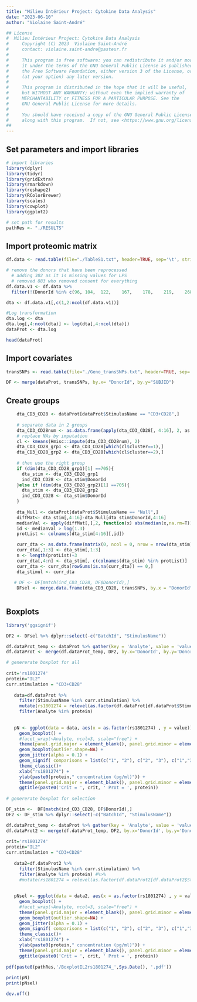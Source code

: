 ```yaml
---
title: "Milieu Intérieur Project: Cytokine Data Analysis"
date: "2023-06-10"
author: "Violaine Saint-André"

## License
#  Milieu Intérieur Project: Cytokine Data Analysis
#     Copyright (C) 2023  Violaine Saint-André
#     contact: violaine.saint-andre@pasteur.fr
# 
#     This program is free software: you can redistribute it and/or modify
#     it under the terms of the GNU General Public License as published by
#     the Free Software Foundation, either version 3 of the License, or
#     (at your option) any later version.
# 
#     This program is distributed in the hope that it will be useful,
#     but WITHOUT ANY WARRANTY; without even the implied warranty of
#     MERCHANTABILITY or FITNESS FOR A PARTICULAR PURPOSE. See the
#     GNU General Public License for more details.
# 
#     You should have received a copy of the GNU General Public License
#     along with this program.  If not, see <https://www.gnu.org/licenses/>.
##
---
```


## Set parameters and import libraries
```r

# import libraries
library(dplyr)
library(tidyr)
library(gridExtra)
library(rmarkdown)
library(reshape2)
library(RColorBrewer) 
library(scales)
library(cowplot)
library(ggplot2)

# set path for results
pathRes <- "./RESULTS"

```
## Import proteomic matrix

```r
df.data <- read.table(file="./TableS1.txt", header=TRUE, sep='\t', stringsAsFactors = FALSE)

# remove the donors that have been reprocessed
  # adding 302 as it is missing values for LPS 
  # removed 883 who removed consent for everything
df.data.v1 <- df.data %>% 
  filter(!(DonorId %in% c(96, 104,	122,	167,	178,	219,	268,	279,	303,	308,	534,	701, 302, 883))) 

dta <- df.data.v1[,c(1,2:ncol(df.data.v1))]

#Log transformation
dta.log <- dta
dta.log[,4:ncol(dta)] <- log(dta[,4:ncol(dta)])
dataProt <- dta.log

head(dataProt)

```
## Import covariates
```r

transSNPs <- read.table(file="./Geno_transSNPs.txt", header=TRUE, sep='\t', stringsAsFactors = FALSE)

DF <- merge(dataProt, transSNPs, by.x= "DonorId", by.y="SUBJID")


```

## Create groups

```r
    dta_CD3_CD28 <- dataProt[dataProt$StimulusName == "CD3+CD28",]
    
    # separate data in 2 groups
    dta_CD3_CD28num <- as.data.frame(apply(dta_CD3_CD28[, 4:16], 2, as.numeric), na.rm = T)
    # replace NAs by imputation
    cl <- kmeans(Hmisc::impute(dta_CD3_CD28num), 2)
    dta_CD3_CD28_grp1 <- dta_CD3_CD28[which(cl$cluster==1),]
    dta_CD3_CD28_grp2 <- dta_CD3_CD28[which(cl$cluster==2),]
    
    # then use the right group 
    if (dim(dta_CD3_CD28_grp1)[1] ==705){
      dta_stim <- dta_CD3_CD28_grp1
      ind_CD3_CD28 <- dta_stim$DonorId
    }else if (dim(dta_CD3_CD28_grp2)[1] ==705){
      dta_stim <- dta_CD3_CD28_grp2
      ind_CD3_CD28 <- dta_stim$DonorId
    }
  
    dta_Null <- dataProt[dataProt$StimulusName == "Null",]
    diffMat<- dta_stim[,4:16]-dta_Null[dta_stim$DonorId,4:16]
    medianVal <- apply(diffMat[,],2, function(x) abs(median(x,na.rm=T)))
    id <- medianVal > log(1.3)
    protList <- colnames(dta_stim[4:16][,id])

    curr_dta <- as.data.frame(matrix(0, ncol = 0, nrow = nrow(dta_stim)))
    curr_dta[,1:3] <- dta_stim[,1:3]
    n <- length(protList)+3
    curr_dta[,4:n] <- dta_stim[, c(colnames(dta_stim) %in% protList)]
    curr_dta <- curr_dta[rowSums(is.na(curr_dta)) == 0,]
    dta_stimul <- curr_dta
    
   # DF <- DF[match(ind_CD3_CD28, DF$DonorId),]
    DFsel <- merge.data.frame(dta_CD3_CD28, transSNPs, by.x = "DonorId", by.y = "SUBJID")
  
```



## Boxplots
```r

library('ggsignif')

DF2 <- DFsel %>% dplyr::select(-c("BatchId", "StimulusName"))

df.dataProt_temp <- dataProt %>% gather(key = 'Analyte', value = 'value', CXCL5:TNFa) 
df.dataProt <- merge(df.dataProt_temp, DF2, by.x='DonorId', by.y='DonorId')

# genererate boxplot for all
   
crit='rs1801274' 
protein="IL2" 
curr.stimulation = "CD3+CD28"
   
   data=df.dataProt %>% 
     filter(StimulusName %in% curr.stimulation) %>% 
     mutate(rs1801274 = relevel(as.factor(df.dataProt[df.dataProt$StimulusName==curr.stimulation,"rs1801274"]), ref="1")) %>% 
     filter(Analyte %in% protein) 
     
         
   pN <- ggplot(data = data, aes(x = as.factor(rs1801274) , y = value)) +
     geom_boxplot() +
     #facet_wrap(~Analyte, ncol=3, scale="free") +
     theme(panel.grid.major = element_blank(), panel.grid.minor = element_blank()) +
     geom_boxplot(outlier.shape=NA) +
     geom_jitter(alpha = 0.1) +
     geom_signif( comparisons = list(c("1", "2"), c("2", "3"), c("1","3")), test = "wilcox.test", map_signif_level=TRUE, textsize=4) +
     theme_classic()+
     xlab("rs1801274") +
     ylab(paste0(protein," concentration (pg/ml)")) +
     theme(panel.grid.major = element_blank(), panel.grid.minor = element_blank(), axis.text=element_text(size=14), axis.title=element_text(size=14), plot.title = element_text(hjust = 0.5, face="bold"), legend.position = "none")+
     ggtitle(paste0('Crit = ', crit, ' Prot = ', protein))
    
# genererate boxplot for selection

DF_stim <-  DF[match(ind_CD3_CD28, DF$DonorId),]
DF2 <- DF_stim %>% dplyr::select(-c("BatchId", "StimulusName"))

df.dataProt_temp <- dataProt %>% gather(key = 'Analyte', value = 'value', CXCL5:TNFa) 
df.dataProt2 <- merge(df.dataProt_temp, DF2, by.x='DonorId', by.y='DonorId')
      
crit='rs1801274' 
protein="IL2" 
curr.stimulation = "CD3+CD28"
   
   data2=df.dataProt2 %>% 
     filter(StimulusName %in% curr.stimulation) %>% 
     filter(Analyte %in% protein) #%>% 
     #mutate(rs1801274 = relevel(as.factor(df.dataProt2[df.dataProt2$StimulusName==curr.stimulation,"rs1801274"]), ref="1")) 
     
         
   pNsel <- ggplot(data = data2, aes(x = as.factor(rs1801274) , y = value)) +
     geom_boxplot() +
     #facet_wrap(~Analyte, ncol=3, scale="free") +
     theme(panel.grid.major = element_blank(), panel.grid.minor = element_blank()) +
     geom_boxplot(outlier.shape=NA) +
     geom_jitter(alpha = 0.1) +
     geom_signif( comparisons = list(c("1", "2"), c("2", "3"), c("1","3")), test = "wilcox.test", map_signif_level=TRUE, textsize=4) +
     theme_classic()+
     xlab("rs1801274") +
     ylab(paste0(protein," concentration (pg/ml)")) +
     theme(panel.grid.major = element_blank(), panel.grid.minor = element_blank(), axis.text=element_text(size=14), axis.title=element_text(size=14), plot.title = element_text(hjust = 0.5, face="bold"), legend.position = "none")+
     ggtitle(paste0('Crit = ', crit, ' Prot = ', protein))
   
pdf(paste0(pathRes,'/BoxplotIL2rs1801274_',Sys.Date(), '.pdf'))
    
print(pN)
print(pNsel)

dev.off()

``` 
